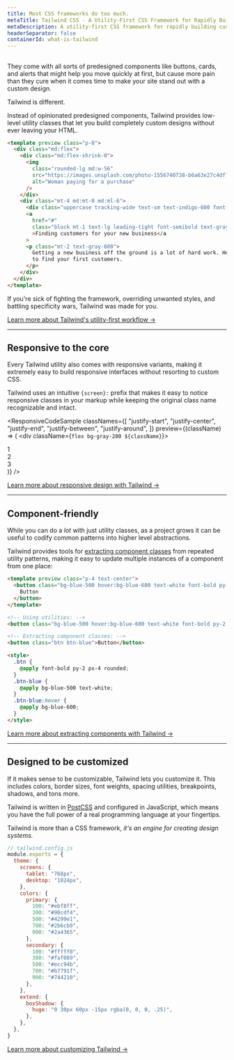 ```yaml
---
title: Most CSS frameworks do too much.
metaTitle: Tailwind CSS - A Utility-First CSS Framework for Rapidly Building Custom Designs
metaDescription: A utility-first CSS framework for rapidly building custom user interfaces.
headerSeparator: false
containerId: what-is-tailwind
---
```





## <Heading hidden>Utility-first</Heading>

They come with all sorts of predesigned components like buttons, cards, and alerts that might help you move quickly at first, but cause more pain than they cure when it comes time to make your site stand out with a custom design.

Tailwind is different.

Instead of opinionated predesigned components, Tailwind provides low-level utility classes that let you build completely custom designs without ever leaving your HTML.

```html
<template preview class="p-8">
  <div class="md:flex">
    <div class="md:flex-shrink-0">
      <img
        class="rounded-lg md:w-56"
        src="https://images.unsplash.com/photo-1556740738-b6a63e27c4df?ixlib=rb-1.2.1&ixid=eyJhcHBfaWQiOjEyMDd9&auto=format&fit=crop&w=448&q=80"
        alt="Woman paying for a purchase"
      />
    </div>
    <div class="mt-4 md:mt-0 md:ml-6">
      <div class="uppercase tracking-wide text-sm text-indigo-600 font-bold">Marketing</div>
      <a
        href="#"
        class="block mt-1 text-lg leading-tight font-semibold text-gray-900 hover:underline"
        >Finding customers for your new business</a
      >
      <p class="mt-2 text-gray-600">
        Getting a new business off the ground is a lot of hard work. Here are five ideas you can use
        to find your first customers.
      </p>
    </div>
  </div>
</template>
```

If you're sick of fighting the framework, overriding unwanted styles, and battling specificity wars, Tailwind was made for you.

[Learn more about Tailwind's utility-first workflow &rarr;](/docs/utility-first)

---

## Responsive to the core

Every Tailwind utility also comes with responsive variants, making it extremely easy to build responsive interfaces without resorting to custom CSS.

Tailwind uses an intuitive `{screen}:` prefix that makes it easy to notice responsive classes in your markup while keeping the original class name recognizable and intact.

<ResponsiveCodeSample
  classNames={[
    "justify-start",
    "justify-center",
    "justify-end",
    "justify-between",
    "justify-around",
  ]}
  preview={(className) => (
    <div className={`flex bg-gray-200 ${className}`}>
      <div className="text-gray-700 text-center bg-gray-400 px-4 py-2 m-2">1</div>
      <div className="text-gray-700 text-center bg-gray-400 px-4 py-2 m-2">2</div>
      <div className="text-gray-700 text-center bg-gray-400 px-4 py-2 m-2">3</div>
    </div>
  )}
/>

[Learn more about responsive design with Tailwind &rarr;](/docs/responsive-design)

---

## Component-friendly

While you can do a _lot_ with just utility classes, as a project grows it can be useful to codify common patterns into higher level abstractions.

Tailwind provides tools for [extracting component classes](/docs/extracting-components) from repeated utility patterns, making it easy to update multiple instances of a component from one place:

```html
<template preview class="p-4 text-center">
  <button class="bg-blue-500 hover:bg-blue-600 text-white font-bold py-2 px-4 rounded">
    Button
  </button>
</template>

<!-- Using utilities: -->
<button class="bg-blue-500 hover:bg-blue-600 text-white font-bold py-2 px-4 rounded">Button</button>

<!-- Extracting component classes: -->
<button class="btn btn-blue">Button</button>

<style>
  .btn {
    @apply font-bold py-2 px-4 rounded;
  }
  .btn-blue {
    @apply bg-blue-500 text-white;
  }
  .btn-blue:hover {
    @apply bg-blue-600;
  }
</style>
```

[Learn more about extracting components with Tailwind &rarr;](/docs/extracting-components)

---

## Designed to be customized

If it makes sense to be customizable, Tailwind lets you customize it. This includes colors, border sizes, font weights, spacing utilities, breakpoints, shadows, and tons more.

Tailwind is written in [PostCSS](http://postcss.org/) and configured in JavaScript, which means you have the full power of a real programming language at your fingertips.

Tailwind is more than a CSS framework, _it's an engine for creating design systems._

```js
// tailwind.config.js
module.exports = {
  theme: {
    screens: {
      tablet: "768px",
      desktop: "1024px",
    },
    colors: {
      primary: {
        100: "#ebf8ff",
        300: "#90cdf4",
        500: "#4299e1",
        700: "#2b6cb0",
        900: "#2a4365",
      },
      secondary: {
        100: "#fffff0",
        300: "#faf089",
        500: "#ecc94b",
        700: "#b7791f",
        900: "#744210",
      },
    },
    extend: {
      boxShadow: {
        huge: "0 30px 60px -15px rgba(0, 0, 0, .25)",
      },
    },
  },
}
```

[Learn more about customizing Tailwind &rarr;](/docs/configuration)
